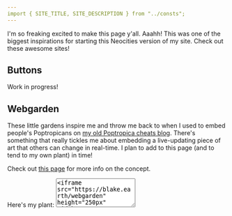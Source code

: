 ```yaml
---
import { SITE_TITLE, SITE_DESCRIPTION } from "../consts";
---
```


<Layout title="Links">
  I'm so freaking excited to make this page y'all. Aaahh! This was one of the biggest
  inspirations for starting this Neocities version of my site. Check out these
  awesome sites!

  ## Buttons
  Work in progress!

  ## Webgarden
  These little gardens inspire me and throw me back to when I used to embed people's Poptropicans on
  [my old Poptropica cheats blog](https://web.archive.org/web/20130504112845/http://poptropicawca.com/).
  There's something that really tickles me about embedding a live-updating piece of art that others
  can change in real-time. I plan to add to this page (and to tend to my own plant) in time!

  Check out <a href="https://webgardens.neocities.org/" target="_blank">this page</a> for more info on the concept.

  <div class="flex md:flex-row flex-col-reverse w-full justify-center items-center gap-2 md:gap-4">
    <div class="flex flex-col justify-center">
      <span class="mb-2">Here's my plant:</span>
      <textarea class="font-mono text-xs" rows="4">&lt;iframe src="https://blake.earth/webgarden" height="250px" width="250px" scrolling="no"&gt;&lt;/iframe&gt;</textarea>
    </div>
    <WebgardenPlant src="/webgarden"/>
  </div>

  <div class="flex flex-wrap justify-around">
    <WebgardenPlant src="https://bechnokid.neocities.org/webgarden.html"/>
    <WebgardenPlant src="https://keysklubhouse.neocities.org/webgarden.html"/>
    <WebgardenPlant src="https://solaria.neocities.org/garden/webgarden"/>
    <WebgardenPlant src="https://pip-pepping.neocities.org/web-garden/webgarden.html"/>
  </div>
</Layout>
